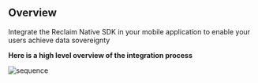 ## Overview

Integrate the Reclaim Native SDK in your mobile application to enable your users achieve data sovereignty

**Here is a high level overview of the integration process**

![sequence](/assets/nativeSDK.svg)